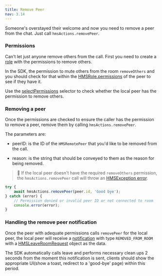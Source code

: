 ```yaml
---
title: Remove Peer
nav: 3.14
---
```


Someone's overstayed their welcome and now you need to remove a peer from the chat. Just call `hmsActions.removePeer`.

### Permissions

Can't let just anyone remove others from the call. First you need to create a [role](../foundation/templates-and-roles) with the permissions to remove others.

In the SDK, the permission to mute others from the room `removeOthers` and you should check for that within the [HMSRole.permissions](../../../api-reference/javascript/v2/interfaces/HMSRole#permissions) of the peer to see if they have it.

Use the [selectPermissions](../../../api-reference/javascript/v2/home/content#select-permissions) selector to check whether the local peer has the permission to remove others.

### Removing a peer

Once the permissions are checked to ensure the caller has the permission to remove a peer, remove them by calling `hmsActions.removePeer`.

The parameters are:

-   peerID: is the ID of the `HMSRemotePeer` that you'd like to be removed from the call.

-   reason: is the string that should be conveyed to them as the reason for being removed.

> 🚧 If the local peer doesn't have the required `removeOthers` permission, the `hmsActions.removePeer` call will throw an [HMSException error](error-handling).

```js
try {
    await hmsActions.removePeer(peer.id, 'Good bye');
} catch (error) {
    // Permission denied or invalid peer ID or not connected to room
    console.error(error);
}
```

### Handling the remove peer notification

Once the peer with adequate permissions calls `removePeer` for the local peer, the local peer will receive a [notification](notifications) with type `REMOVED_FROM_ROOM` with a [HMSLeaveRoomRequest](../../../api-reference/javascript/v2/interfaces/HMSLeaveRoomRequest) object as the data.

The SDK automatically calls leave and performs necessary clean ups 2 seconds from the moment this notification is sent, clients should show the appropriate UI(show a toast, redirect to a 'good-bye' page) within this period.
